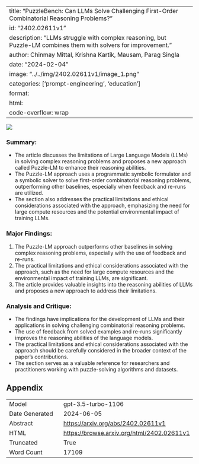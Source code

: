 
---
title: "PuzzleBench: Can LLMs Solve Challenging First-Order Combinatorial Reasoning Problems?"
id: "2402.02611v1"
description: "LLMs struggle with complex reasoning, but Puzzle-LM combines them with solvers for improvement."
author: Chinmay Mittal, Krishna Kartik, Mausam, Parag Singla
date: "2024-02-04"
image: "../../img/2402.02611v1/image_1.png"
categories: ['prompt-engineering', 'education']
format:
  html:
    code-overflow: wrap
---

![](../../img/2402.02611v1/image_1.png)

### Summary:
- The article discusses the limitations of Large Language Models (LLMs) in solving complex reasoning problems and proposes a new approach called Puzzle-LM to enhance their reasoning abilities.
- The Puzzle-LM approach uses a programmatic symbolic formulator and a symbolic solver to solve first-order combinatorial reasoning problems, outperforming other baselines, especially when feedback and re-runs are utilized.
- The section also addresses the practical limitations and ethical considerations associated with the approach, emphasizing the need for large compute resources and the potential environmental impact of training LLMs.

### Major Findings:
1. The Puzzle-LM approach outperforms other baselines in solving complex reasoning problems, especially with the use of feedback and re-runs.
2. The practical limitations and ethical considerations associated with the approach, such as the need for large compute resources and the environmental impact of training LLMs, are significant.
3. The article provides valuable insights into the reasoning abilities of LLMs and proposes a new approach to address their limitations.

### Analysis and Critique:
- The findings have implications for the development of LLMs and their applications in solving challenging combinatorial reasoning problems.
- The use of feedback from solved examples and re-runs significantly improves the reasoning abilities of the language models.
- The practical limitations and ethical considerations associated with the approach should be carefully considered in the broader context of the paper's contributions.
- The section serves as a valuable reference for researchers and practitioners working with puzzle-solving algorithms and datasets.

## Appendix

|          |          |
|----------|----------|
| Model     | gpt-3.5-turbo-1106       |
| Date Generated     | 2024-06-05       |
| Abstract | [https://arxiv.org/abs/2402.02611v1](https://arxiv.org/abs/2402.02611v1)        |
| HTML     | [https://browse.arxiv.org/html/2402.02611v1](https://browse.arxiv.org/html/2402.02611v1)       |
| Truncated       | True       |
| Word Count       | 17109       |